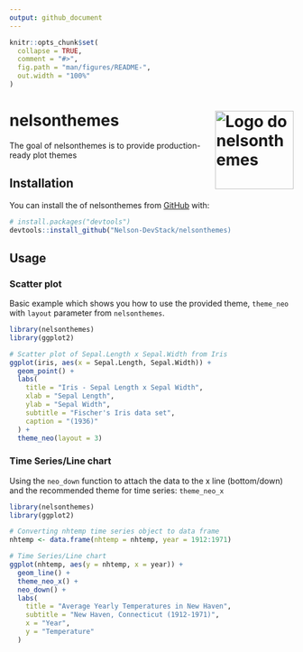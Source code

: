 ```yaml
---
output: github_document
---
```


<!-- README.md is generated from README.Rmd. Please edit that file -->

```r
knitr::opts_chunk$set(
  collapse = TRUE,
  comment = "#>",
  fig.path = "man/figures/README-",
  out.width = "100%"
)
```

# nelsonthemes <img src="man/figures/logo.png" alt="Logo do nelsonthemes" align="right" height="139"/>

<!-- badges: start -->

<!-- badges: end -->

The goal of nelsonthemes is to provide production-ready plot themes

## Installation

You can install the of nelsonthemes from [GitHub](https://github.com/Nelson-DevStack/nelsonthemes) with:

```r
# install.packages("devtools")
devtools::install_github("Nelson-DevStack/nelsonthemes)
```

## Usage

### Scatter plot

Basic example which shows you how to use the provided theme, ```theme_neo``` with ```layout``` parameter from ```nelsonthemes```.

```r
library(nelsonthemes)
library(ggplot2)

# Scatter plot of Sepal.Length x Sepal.Width from Iris
ggplot(iris, aes(x = Sepal.Length, Sepal.Width)) +
  geom_point() +
  labs(
    title = "Iris - Sepal Length x Sepal Width",
    xlab = "Sepal Length",
    ylab = "Sepal Width",
    subtitle = "Fischer's Iris data set",
    caption = "(1936)"
  ) +
  theme_neo(layout = 3)
```

### Time Series/Line chart

Using the ```neo_down``` function to attach the data to the x line (bottom/down) and the recommended theme for time series: ```theme_neo_x```

```r
library(nelsonthemes)
library(ggplot2)

# Converting nhtemp time series object to data frame
nhtemp <- data.frame(nhtemp = nhtemp, year = 1912:1971)

# Time Series/Line chart
ggplot(nhtemp, aes(y = nhtemp, x = year)) +
  geom_line() +
  theme_neo_x() +
  neo_down() +
  labs(
    title = "Average Yearly Temperatures in New Haven",
    subtitle = "New Haven, Connecticut (1912-1971)",
    x = "Year",
    y = "Temperature"
  )
```
